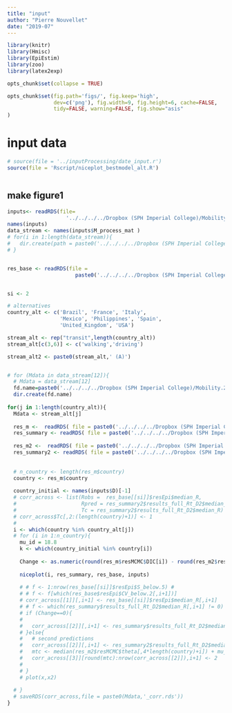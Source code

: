 ```yaml
---
title: "input"
author: "Pierre Nouvellet"
date: "2019-07"
---
```


```r
library(knitr)
library(Hmisc)
library(EpiEstim)
library(zoo)
library(latex2exp)

opts_chunk$set(collapse = TRUE)

opts_chunk$set(fig.path='figs/', fig.keep='high', 
               dev=c('png'), fig.width=9, fig.height=6, cache=FALSE,
               tidy=FALSE, warning=FALSE, fig.show="asis"
)


```

# input data

```r
# source(file = '../inputProcessing/date_input.r')
source(file = 'Rscript/niceplot_bestmodel_alt.R')



```

## make figure1



```r

inputs<- readRDS(file=
                   '../../../../Dropbox (SPH Imperial College)/Mobility.2.0.Save/Saved_file/inputProcessing/Rdata/inputs.rds')
names(inputs)
data_stream <- names(inputs$M_process_mat )
# for(i in 1:length(data_stream)){
#   dir.create(path = paste0('../../../../Dropbox (SPH Imperial College)/Mobility.2.0.Save/Saved_file/figure1/figs/',data_stream[i]))
# }


res_base <- readRDS(file = 
                      paste0('../../../../Dropbox (SPH Imperial College)/Mobility.2.0.Save/Saved_file/EpiEstim/Rdata/output_EpiE.rds' ))


si <- 2

# alternatives
country_alt <- c('Brazil', 'France', 'Italy',
                 'Mexico', 'Philippines', 'Spain', 
                 'United_Kingdom', 'USA')

stream_alt <- rep("transit",length(country_alt))
stream_alt[c(3,6)] <- c('walking','driving')

stream_alt2 <- paste0(stream_alt,' (A)')


# for (Mdata in data_stream[12]){
  # Mdata = data_stream[12]
  fd.name=paste0('../../../../Dropbox (SPH Imperial College)/Mobility.2.0.Save/Saved_file/figure1/fig_BestModels/alt')
  dir.create(fd.name)
  
for(j in 1:length(country_alt)){
  Mdata <- stream_alt[j]
  
  res_m <-  readRDS( file = paste0('../../../../Dropbox (SPH Imperial College)/Mobility.2.0.Save/Saved_file/FitModels/R0_beta_Over/Rdata/output_over_form_',Mdata,'.rds' ))[[si]]
  res_summary <- readRDS( file = paste0('../../../../Dropbox (SPH Imperial College)/Mobility.2.0.Save/Saved_file/FitModels/R0_beta_Over/Rdata/output2_over_form_',Mdata,'.rds' ) )[[si]]
  
  res_m2 <-  readRDS( file = paste0('../../../../Dropbox (SPH Imperial College)/Mobility.2.0.Save/Saved_file/FitModels/R0_beta_tD_Over/Rdata/output_over_form_',Mdata,'.rds' ))[[si]]
  res_summary2 <- readRDS( file = paste0('../../../../Dropbox (SPH Imperial College)/Mobility.2.0.Save/Saved_file/FitModels/R0_beta_tD_Over/Rdata/output2_over_form_',Mdata,'.rds' ) )[[si]]
  
  
  # n_country <- length(res_m$country)
  country <- res_m$country
  
  country_initial <- names(inputs$D)[-1]
  # corr_across <- list(Robs =  res_base[[si]]$resEpi$median_R,
  #                     Rpred = res_summary2$results_full_Rt_D2$median_R,
  #                     Tc = res_summary2$results_full_Rt_D2$median_R)
  # corr_across$Tc[,2:(length(country)+1)] <- 1
  # 
  i <- which(country %in% country_alt[j])
  # for (i in 1:n_country){
    mu_id = 18.8
    k <- which(country_initial %in% country[i])
    
    Change <- as.numeric(round(res_m$resMCMC$DIC[i]) - round(res_m2$resMCMC$DIC[i]) >= 0)
    
    niceplot(i, res_summary, res_base, inputs)
    
    # # f <- 1:nrow(res_base[[si]]$resEpi$S_below.5) #
    # # f <- f[which(res_base$resEpi$CV_below.2[,i+1])]
    # corr_across[[1]][,i+1] <- res_base[[si]]$resEpi$median_R[,i+1]
    # # f <- which(res_summary$results_full_Rt_D2$median_R[,i+1] != 0)
    # if (Change==0){
    #   
    #   corr_across[[2]][,i+1] <- res_summary$results_full_Rt_D2$median_R[,i+1]
    # }else{  
    #   # second predictions
    #   corr_across[[2]][,i+1] <- res_summary2$results_full_Rt_D2$median_R[,i+1]
    #   mtc <- median(res_m2$resMCMC$theta[,4*length(country)+i]) + mu_id 
    #   corr_across[[3]][round(mtc):nrow(corr_across[[2]]),i+1] <- 2
    #   
    # }
    # plot(x,x2)
    
  # }
  # saveRDS(corr_across,file = paste0(Mdata,'_corr.rds'))
}

```
